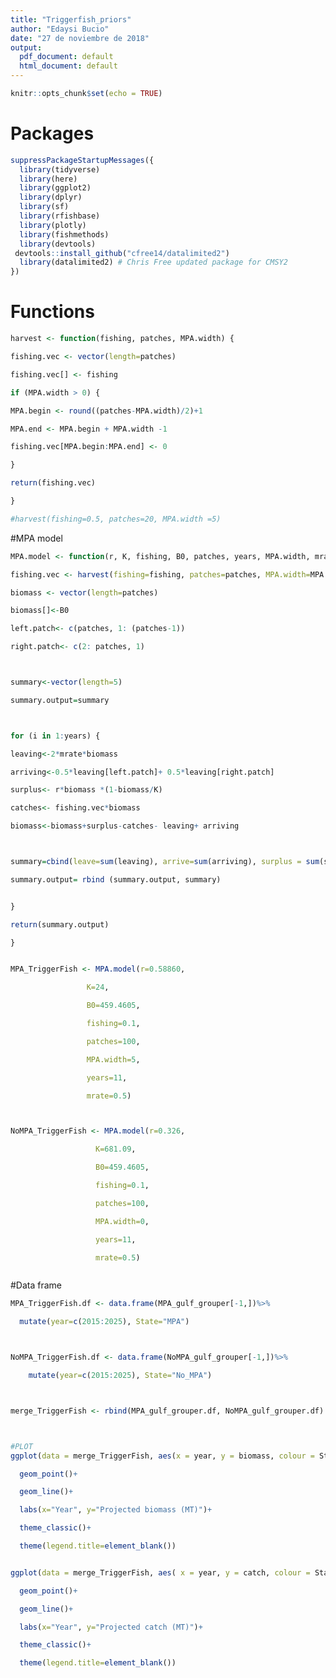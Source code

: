 ```yaml
---
title: "Triggerfish_priors"
author: "Edaysi Bucio"
date: "27 de noviembre de 2018"
output:
  pdf_document: default
  html_document: default
---
```


```r
knitr::opts_chunk$set(echo = TRUE)
```

# Packages
```r

suppressPackageStartupMessages({
  library(tidyverse)
  library(here)
  library(ggplot2)
  library(dplyr)
  library(sf)
  library(rfishbase)
  library(plotly)
  library(fishmethods)
  library(devtools)
 devtools::install_github("cfree14/datalimited2") 
  library(datalimited2) # Chris Free updated package for CMSY2
})

```

# Functions
```r

harvest <- function(fishing, patches, MPA.width) {

fishing.vec <- vector(length=patches)

fishing.vec[] <- fishing 

if (MPA.width > 0) { 

MPA.begin <- round((patches-MPA.width)/2)+1

MPA.end <- MPA.begin + MPA.width -1 

fishing.vec[MPA.begin:MPA.end] <- 0 

}

return(fishing.vec)

}

#harvest(fishing=0.5, patches=20, MPA.width =5) 
```

#MPA model
```r

MPA.model <- function(r, K, fishing, B0, patches, years, MPA.width, mrate) {

fishing.vec <- harvest(fishing=fishing, patches=patches, MPA.width=MPA.width)

biomass <- vector(length=patches) 

biomass[]<-B0

left.patch<- c(patches, 1: (patches-1))

right.patch<- c(2: patches, 1) 



summary<-vector(length=5)

summary.output=summary



for (i in 1:years) {

leaving<-2*mrate*biomass

arriving<-0.5*leaving[left.patch]+ 0.5*leaving[right.patch]

surplus<- r*biomass *(1-biomass/K)

catches<- fishing.vec*biomass

biomass<-biomass+surplus-catches- leaving+ arriving



summary=cbind(leave=sum(leaving), arrive=sum(arriving), surplus = sum(surplus), catch=sum(catches), biomass = sum(biomass))

summary.output= rbind (summary.output, summary)


}

return(summary.output) 

}


MPA_TriggerFish <- MPA.model(r=0.58860, 

                 K=24,

                 B0=459.4605, 

                 fishing=0.1, 

                 patches=100,

                 MPA.width=5,

                 years=11, 

                 mrate=0.5)



NoMPA_TriggerFish <- MPA.model(r=0.326,

                   K=681.09, 

                   B0=459.4605, 

                   fishing=0.1, 

                   patches=100,

                   MPA.width=0, 

                   years=11, 

                   mrate=0.5) 



```

#Data frame

```r

MPA_TriggerFish.df <- data.frame(MPA_gulf_grouper[-1,])%>%

  mutate(year=c(2015:2025), State="MPA")



NoMPA_TriggerFish.df <- data.frame(NoMPA_gulf_grouper[-1,])%>%

    mutate(year=c(2015:2025), State="No_MPA")



merge_TriggerFish <- rbind(MPA_gulf_grouper.df, NoMPA_gulf_grouper.df)



#PLOT
ggplot(data = merge_TriggerFish, aes(x = year, y = biomass, colour = State))+

  geom_point()+

  geom_line()+

  labs(x="Year", y="Projected biomass (MT)")+

  theme_classic()+

  theme(legend.title=element_blank())


ggplot(data = merge_TriggerFish, aes( x = year, y = catch, colour = State))+

  geom_point()+

  geom_line()+

  labs(x="Year", y="Projected catch (MT)")+

  theme_classic()+

  theme(legend.title=element_blank())



```

